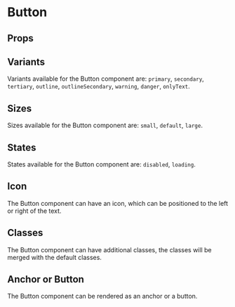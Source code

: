 

<Meta of={ButtonStories} />

# Button

## Props

<ArgTypes />

## Variants

Variants available for the Button component are: `primary`, `secondary`, `tertiary`, `outline`, `outlineSecondary`, `warning`, `danger`, `onlyText`.

<Canvas of={ButtonStories.Variants} />

## Sizes

Sizes available for the Button component are: `small`, `default`, `large`.

<Canvas of={ButtonStories.Sizes} />

## States

States available for the Button component are: `disabled`, `loading`.

<Canvas of={ButtonStories.States} />

## Icon

The Button component can have an icon, which can be positioned to the left or right of the text.

<Canvas of={ButtonStories.Icon} />

## Classes

The Button component can have additional classes, the classes will be merged with the default classes.

<Canvas of={ButtonStories.Classes} />

## Anchor or Button

The Button component can be rendered as an anchor or a button.

<Canvas of={ButtonStories.AnchorOrButton} />
